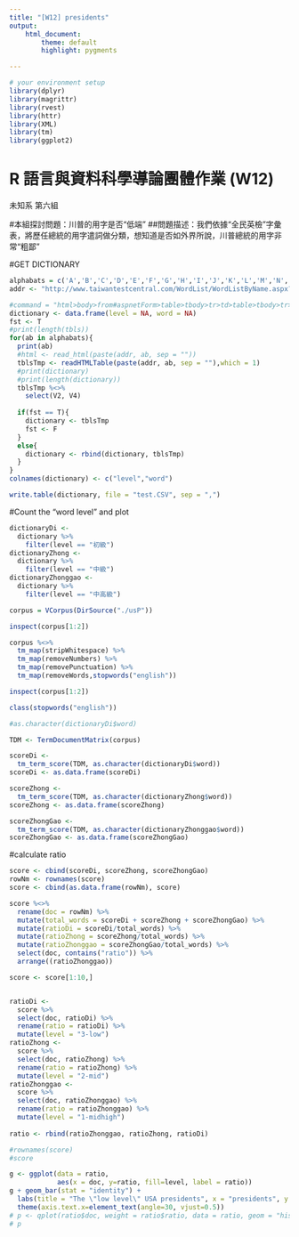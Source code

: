 ---
title: "[W12] presidents"
output: 
    html_document:
        theme: default
        highlight: pygments

---

```{r env.setup, echo=TRUE, message=FALSE, warning=FALSE}
# your environment setup
library(dplyr)
library(magrittr)
library(rvest)
library(httr)
library(XML)
library(tm)
library(ggplot2)
```

R 語言與資料科學導論團體作業 (W12)
=============================

未知系 第六組

#本組探討問題：川普的用字是否“低端”
##問題描述：我們依據“全民英檢”字彙表，將歷任總統的用字遣詞做分類，想知道是否如外界所說，川普總統的用字非常“粗鄙”

#GET DICTIONARY
```{r parser.w3.heading}
alphabats = c('A','B','C','D','E','F','G','H','I','J','K','L','M','N','O','P','Q','R','S','T','U','V','W','X','Y','Z')
addr <- "http://www.taiwantestcentral.com/WordList/WordListByName.aspx?MainCategoryID=4&Letter="

#command = "html>body>from#aspnetForm>table>tbody>tr>td>table>tbody>tr>td.nowrap.w3"
dictionary <- data.frame(level = NA, word = NA)
fst <- T
#print(length(tbls))
for(ab in alphabats){
  print(ab)
  #html <- read_html(paste(addr, ab, sep = ""))
  tblsTmp <- readHTMLTable(paste(addr, ab, sep = ""),which = 1)
  #print(dictionary)
  #print(length(dictionary))
  tblsTmp %<>%
    select(V2, V4)
  
  if(fst == T){
    dictionary <- tblsTmp
    fst <- F
  }
  else{
    dictionary <- rbind(dictionary, tblsTmp)
  }
}
colnames(dictionary) <- c("level","word")

write.table(dictionary, file = "test.CSV", sep = ",")

```

#Count the "word level" and plot
```{r parser.w3.links}
dictionaryDi <-
  dictionary %>%
    filter(level == "初級")
dictionaryZhong <-
  dictionary %>%
    filter(level == "中級")
dictionaryZhonggao <-
  dictionary %>%
    filter(level == "中高級")

corpus = VCorpus(DirSource("./usP"))

inspect(corpus[1:2])

corpus %<>%
  tm_map(stripWhitespace) %>%
  tm_map(removeNumbers) %>%
  tm_map(removePunctuation) %>%
  tm_map(removeWords,stopwords("english"))

inspect(corpus[1:2])

class(stopwords("english"))

#as.character(dictionaryDi$word)

TDM <- TermDocumentMatrix(corpus)

scoreDi <- 
  tm_term_score(TDM, as.character(dictionaryDi$word))
scoreDi <- as.data.frame(scoreDi)

scoreZhong <- 
  tm_term_score(TDM, as.character(dictionaryZhong$word))
scoreZhong <- as.data.frame(scoreZhong)

scoreZhongGao <- 
  tm_term_score(TDM, as.character(dictionaryZhonggao$word))
scoreZhongGao <- as.data.frame(scoreZhongGao)
```

#calculate ratio
```{r parser.w3.links}
score <- cbind(scoreDi, scoreZhong, scoreZhongGao)
rowNm <- rownames(score)
score <- cbind(as.data.frame(rowNm), score)

score %<>%
  rename(doc = rowNm) %>%
  mutate(total_words = scoreDi + scoreZhong + scoreZhongGao) %>%
  mutate(ratioDi = scoreDi/total_words) %>%
  mutate(ratioZhong = scoreZhong/total_words) %>%
  mutate(ratioZhonggao = scoreZhongGao/total_words) %>%
  select(doc, contains("ratio")) %>%
  arrange((ratioZhonggao))

score <- score[1:10,]


ratioDi <- 
  score %>%
  select(doc, ratioDi) %>%
  rename(ratio = ratioDi) %>%
  mutate(level = "3-low")
ratioZhong <- 
  score %>%
  select(doc, ratioZhong) %>%
  rename(ratio = ratioZhong) %>%
  mutate(level = "2-mid")
ratioZhonggao <- 
  score %>%
  select(doc, ratioZhonggao) %>%
  rename(ratio = ratioZhonggao) %>%
  mutate(level = "1-midhigh")
  
ratio <- rbind(ratioZhonggao, ratioZhong, ratioDi)

#rownames(score)
#score
```

```{r parser.w3.links}
g <- ggplot(data = ratio, 
            aes(x = doc, y=ratio, fill=level, label = ratio))
g + geom_bar(stat = "identity") +
  labs(title = "The \"low level\" USA presidents", x = "presidents", y = "ratio") +
  theme(axis.text.x=element_text(angle=30, vjust=0.5))
# p <- qplot(ratio$doc, weight = ratio$ratio, data = ratio, geom = "histogram", fill = ratio$level)
# p
```